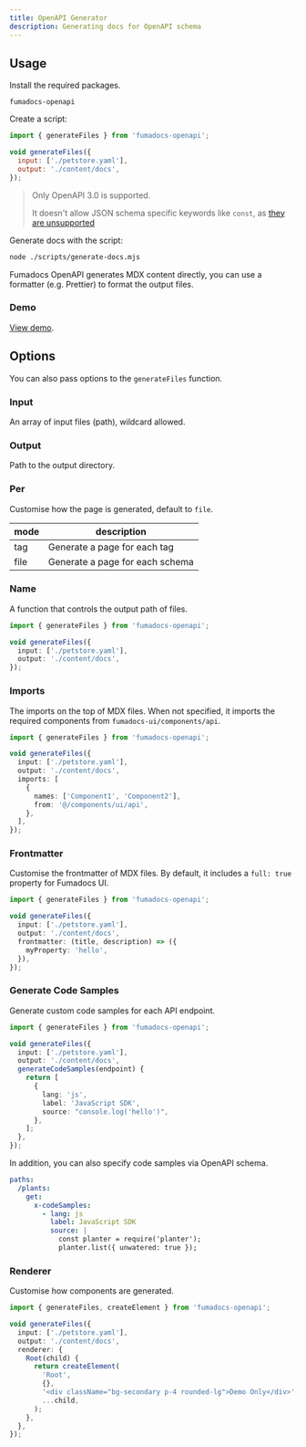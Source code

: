 ```yaml
---
title: OpenAPI Generator
description: Generating docs for OpenAPI schema
---
```


## Usage

Install the required packages.

```package-install
fumadocs-openapi
```

Create a script:

```js title="scripts/generate-docs.mjs"
import { generateFiles } from 'fumadocs-openapi';

void generateFiles({
  input: ['./petstore.yaml'],
  output: './content/docs',
});
```

> Only OpenAPI 3.0 is supported.
>
> It doesn't allow JSON schema specific keywords like `const`, as [they are unsupported](https://swagger.io/docs/specification/data-models/keywords)

Generate docs with the script:

```bash
node ./scripts/generate-docs.mjs
```

Fumadocs OpenAPI generates MDX content directly, you can use a formatter (e.g. Prettier) to format the output files.

### Demo

[View demo](/docs/ui/museum).

## Options

You can also pass options to the `generateFiles` function.

### Input

An array of input files (path), wildcard allowed.

### Output

Path to the output directory.

### Per

Customise how the page is generated, default to `file`.

| mode | description                     |
| ---- | ------------------------------- |
| tag  | Generate a page for each tag    |
| file | Generate a page for each schema |

### Name

A function that controls the output path of files.

```ts
import { generateFiles } from 'fumadocs-openapi';

void generateFiles({
  input: ['./petstore.yaml'],
  output: './content/docs',
});
```

### Imports

The imports on the top of MDX files.
When not specified, it imports the required components from `fumadocs-ui/components/api`.

```ts
import { generateFiles } from 'fumadocs-openapi';

void generateFiles({
  input: ['./petstore.yaml'],
  output: './content/docs',
  imports: [
    {
      names: ['Component1', 'Component2'],
      from: '@/components/ui/api',
    },
  ],
});
```

### Frontmatter

Customise the frontmatter of MDX files.
By default, it includes a `full: true` property for Fumadocs UI.

```ts
import { generateFiles } from 'fumadocs-openapi';

void generateFiles({
  input: ['./petstore.yaml'],
  output: './content/docs',
  frontmatter: (title, description) => ({
    myProperty: 'hello',
  }),
});
```

### Generate Code Samples

Generate custom code samples for each API endpoint.

```ts
import { generateFiles } from 'fumadocs-openapi';

void generateFiles({
  input: ['./petstore.yaml'],
  output: './content/docs',
  generateCodeSamples(endpoint) {
    return [
      {
        lang: 'js',
        label: 'JavaScript SDK',
        source: "console.log('hello')",
      },
    ];
  },
});
```

In addition, you can also specify code samples via OpenAPI schema.

```yaml
paths:
  /plants:
    get:
      x-codeSamples:
        - lang: js
          label: JavaScript SDK
          source: |
            const planter = require('planter');
            planter.list({ unwatered: true });
```

### Renderer

Customise how components are generated.

```ts
import { generateFiles, createElement } from 'fumadocs-openapi';

void generateFiles({
  input: ['./petstore.yaml'],
  output: './content/docs',
  renderer: {
    Root(child) {
      return createElement(
        'Root',
        {},
        '<div className="bg-secondary p-4 rounded-lg">Demo Only</div>',
        ...child,
      );
    },
  },
});
```
